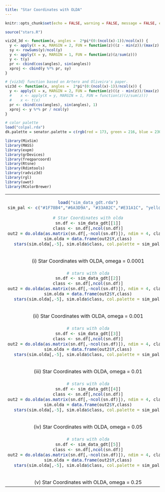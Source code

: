 ```yaml
---
title: "Star Coordinates with OLDA"
---
```


<style type="text/css">
.main-container {
  max-width: 1500px;
  margin-left: auto;
  margin-right: auto;
}
</style>


```r
knitr::opts_chunk$set(echo = FALSE, warning = FALSE, message = FALSE, error = FALSE)
```

```r
source("stars.R")

viz2d_3d <- function(x, angles =  2*pi*(0:(ncol(x)-1))/ncol(x)) {
  y <- apply(X = x, MARGIN = 2, FUN = function(z)((z - min(z))/(max(z) - min(z))))
  sy <- rowSums(y)/ncol(y)
  y <- apply(X = y, MARGIN = 1, FUN = function(z)(z/sum(z)))
  y <- t(y)
  pr <- cbind(cos(angles), sin(angles))
  xproj <- cbind(y %*% pr, sy)
}

# {viz3d} function based on Artero and Oliveira's paper.
viz3d <- function(x, angles =  2*pi*(0:(ncol(x)-1))/ncol(x)) {
  y <- apply(X = x, MARGIN = 2, FUN = function(z)((z - min(z))/(max(z) - min(z))))
  #    x <- apply(X = y, MARGIN = 1, FUN = function(z)(z/sum(z)))
  #    x <- t(x)
  pr <- cbind(cos(angles), sin(angles), 1)
  xproj <- y %*% pr / ncol(y)
}

# color palette
load("colpal.rda")
dk.palette = senator.palette = c(rgb(red = 173, green = 216, blue = 230, max = 255), rgb(max = 255, red = 139, green = 0, blue = 0))

library(MixSim)
library(MASS)
library(expm)
library(grDevices)
library(freqparcoord)
library(Rtsne)
library(Rdimtools)
library(radviz3d)
library(rgl)
library(uwot)
library(RColorBrewer)

```

<table width="500" border="0" cellpadding="0">
<tr>
<td align="center" valign="center">
```r
load("sim_data_gdt.rda")
sim_pal <- c("#1F78B4","#6A3D9A", "#33A02C","#E31A1C", "yellow")

# Star Coordinates with olda
sn.df <- sim_data_gdt[[1]]
class <- sn.df[,ncol(sn.df)]
out2 = do.olda(as.matrix(sn.df[,-ncol(sn.df)]), ndim = 4, class)
sim.olda = data.frame(out2$Y,class)
stars(sim.olda[,-5], sim.olda$class, col.palette = sim_pal)
```
<br />
(i) Star Coordinates with OLDA, omega = 0.0001
</td>

</tr>
<tr>
<td align="center" valign="center">
```r
# stars with olda
sn.df <- sim_data_gdt[[2]]
class <- sn.df[,ncol(sn.df)]
out2 = do.olda(as.matrix(sn.df[,-ncol(sn.df)]), ndim = 4, class)
sim.olda = data.frame(out2$Y,class)
stars(sim.olda[,-5], sim.olda$class, col.palette = sim_pal)
```
<br />
(ii) Star Coordinates with OLDA, omega = 0.001
</td>

</tr>
<tr>
<td align="center" valign="center">
```r
# stars with olda
sn.df <- sim_data_gdt[[3]]
class <- sn.df[,ncol(sn.df)]
out2 = do.olda(as.matrix(sn.df[,-ncol(sn.df)]), ndim = 4, class)
sim.olda = data.frame(out2$Y,class)
stars(sim.olda[,-5], sim.olda$class, col.palette = sim_pal)
```
<br />
(iii) Star Coordinates with OLDA, omega = 0.01
</td>

</tr>
<tr>
<td align="center" valign="center">
```r
# stars with olda
sn.df <- sim_data_gdt[[4]]
class <- sn.df[,ncol(sn.df)]
out2 = do.olda(as.matrix(sn.df[,-ncol(sn.df)]), ndim = 4, class)
sim.olda = data.frame(out2$Y,class)
stars(sim.olda[,-5], sim.olda$class, col.palette = sim_pal)
```
<br />
(iv) Star Coordinates with OLDA, omega = 0.05
</td>

</tr>
<tr>
<td align="center" valign="center">
```r
# stars with olda
sn.df <- sim_data_gdt[[5]]
class <- sn.df[,ncol(sn.df)]
out2 = do.olda(as.matrix(sn.df[,-ncol(sn.df)]), ndim = 4, class)
sim.olda = data.frame(out2$Y,class)
stars(sim.olda[,-5], sim.olda$class, col.palette = sim_pal)
```
<br />
(v) Star Coordinates with OLDA, omega = 0.25
</td>

</tr>

</table>